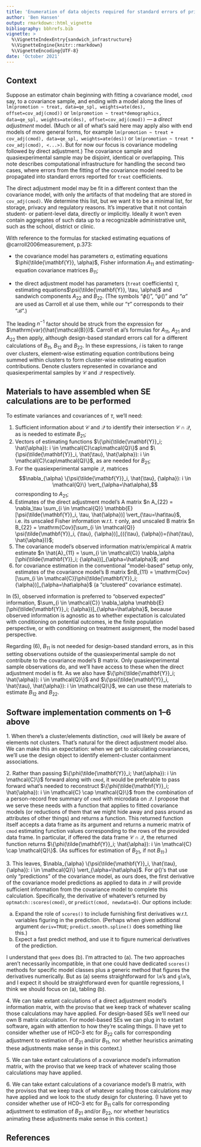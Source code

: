 ```yaml
---
title: 'Enumeration of data objects required for standard errors of prior covariance model-assisted effect estimation'
author: 'Ben Hansen'
output: rmarkdown::html_vignette
bibliography: bbhrefs.bib
vignette: >
  %\VignetteIndexEntry{sandwich_infrastructure}
  %\VignetteEngine{knitr::rmarkdown}
  %\VignetteEncoding{UTF-8}
date: 'October 2021'
---
```


## Context

Suppose an estimator chain beginning with fitting a covariance model,
`cmod` say, to a covariance sample, and ending with a model along the
lines of `lm(promotion ~ treat, data=qe_spl, weights=ate(des),
offset=cov_adj(cmod))` or `lm(promotion ~ treat*demographics,
data=qe_spl, weights=ate(des), offset=cov_adj(cmod))` --- a *direct
adjustment* model.  (Much or all of what's said here may apply also
with end models of more general forms, for example `lm(promotion ~
treat + cov_adj(cmod), data=qe_spl, weights=ate(des))` or
`lm(promotion ~ treat * cov_adj(cmod), <...>)`. But for now our focus
is covariance modeling followed by direct adjustment.)  The covariance
sample and quasiexperimental sample may be disjoint, identical or
overlapping.  This note describes computational infrastructure for
handling the second two cases, where errors from the fitting of the
covariance model need to be propagated into standard errors reported
for `treat` coefficients.

The direct adjustment model may be fit in a different context than the
covariance model, with only the artifacts of that modeling that are
stored in `cov_adj(cmod)`.  We determine this list, but we want it to
be a minimal list, for storage, privacy and regulatory reasons.  It's
imperative that it not contain student- or patient-level data,
directly or implicitly. Ideally it won't even contain aggregates of
such data up to a recognizable administrative unit, such as the
school, district or clinic.

With reference to the formulas for stacked estimating equations of
@carroll2006measurement, p.373:

- the covariance model has parameters $\alpha$, estimating equations
$\phi(\tilde{\mathbf{Y}}, \alpha)$, Fisher information $A_{11}$ and
estimating-equation covariance matrices $B_{11}$;

- the direct adjustment model has parameters (`treat` coefficients)
$\tau$, estimating equations$\psi(\tilde{\mathbf{Y}}, \tau, \alpha)$
and sandwich components $A_{22}$ and $B_{22}$.
  (The symbols "$\phi()$", "$\psi()$" and "$\alpha$" are used as Carroll et
al use them, while our "$\tau$" corresponds to their "$\mathcal{B}$".)

The leading $n^{-1}$ factor should be struck from the expression for
$\mathrm{var}(\hat{\mathcal{B}})$.  Carroll et al's formulas for
$A_{11}$, $A_{21}$ and $A_{22}$ then apply, although design-based
standard errors call for a different calculations of $B_{11}$,
$B_{12}$ and $B_{22}$. In these expressions, $i$ is taken to range
over clusters, element-wise estimating equation contributions being
summed within clusters to form cluster-wise estimating equation
contributions.  Denote clusters represented in covariance and
quasiexperimental samples by $\mathcal{C}$ and $\mathcal{Q}$
respectively.

## Materials to have assembled when SE calculations are to be performed

To estimate variances and covariances of $\tau$, we'll need:

1. Sufficient information about $\mathcal{C}$ and $\mathcal{Q}$ to
identify their intersection $\mathcal{C}\cap\mathcal{Q}$, as is needed
to estimate $B_{21}$;
2. Vectors of estimating functions $\{\phi(\tilde{\mathbf{Y}}_i;
\hat{\alpha}): i \in \mathcal{C}\cap\mathcal{Q}\}$ and
$\{\psi(\tilde{\mathbf{Y}}_i, \hat{\tau}, \hat{\alpha}): i \in
\mathcal{C}\cap\mathcal{Q}\}$, as are needed for $B_{21}$;
3. For the quasiexperimental sample $\mathcal{Q}$, matrices
$$\nabla_{\alpha} \{\psi(\tilde{\mathbf{Y}}_i, \hat{\tau}, {\alpha}):
i \in \mathcal{Q}\} \vert_{\alpha=\hat\alpha},$$ corresponding to
$A_{21}$;
4. Estimates of the direct adjustment model's A matrix $n A_{22} =
\nabla_\tau \sum_{i \in \mathcal{Q}}
\mathbb{E}[\psi(\tilde{\mathbf{Y}}_i, \tau, \hat{\alpha})]
\vert_{\tau=\hat\tau}$, i.e. its unscaled Fisher information
w.r.t. $\tau$ only, and unscaled B matrix $n B_{22} =
\mathrm{Cov}[\sum_{i \in \mathcal{Q}} \psi(\tilde{\mathbf{Y}}_i,
{\tau}, {\alpha})]_{({\tau}, {\alpha})=(\hat{\tau}, \hat{\alpha})}$;
5. The covariance model's observed information matrix/empirical A
matrix estimate $n \hat{A}_{11} = \sum_{i \in \mathcal{C}}
\nabla_\alpha [\phi(\tilde{\mathbf{Y}}_i;
{\alpha})]_{\alpha=\hat\alpha}$; and
6. for covariance estimation in the conventional "model-based" setup
only, estimates of the covariance model's B matrix $nB_{11} =
\mathrm{Cov}[\sum_{i \in \mathcal{C}}\phi(\tilde{\mathbf{Y}}_i;
{\alpha})]_{\alpha=\hat\alpha}$ (a "clustered" covariance estimate).

In (5), observed information is preferred to "observed expected"
information, $\sum_{i \in \mathcal{C}} \nabla_\alpha \mathbb{E}
[\phi(\tilde{\mathbf{Y}}_i; {\alpha})]_{\alpha=\hat\alpha}$, because
observed information is agnostic as to whether expectation is
calculated with conditioning on potential outcomes, ie the finite
population perspective, or with conditioning on treatment assignment,
the model based perspective.

Regarding (6), $B_{11}$ is not needed for design-based standard
errors, as in this setting observations outside of the
quasiexperimental sample do not contribute to the covariance model's B
matrix.  Only quasiexperimental sample observations do, and we'll have
access to these when the direct adjustment model is fit. As we also
have $\{\phi(\tilde{\mathbf{Y}}_i; \hat{\alpha}): i \in \mathcal{Q}\}$
and $\{\psi(\tilde{\mathbf{Y}}_i, \hat{\tau}, \hat{\alpha}): i \in
\mathcal{Q}\}$, we can use these materials to estimate $B_{12}$ and
$B_{22}$.


## Software implementation comments on 1--6 above

1\. When there's a cluster/elements distinction, `cmod` will likely be
aware of elements not clusters. That's natural for the direct
adjustment model also.  We can make this an expectation: when we get
to calculating covariances, we'll use the design object to identify
element-cluster containment associations.

2\. Rather than passing $\{\phi(\tilde{\mathbf{Y}}_i; \hat{\alpha}): i
\in \mathcal{C}\}$ forward along with `cmod`, it would be preferable
to pass forward what's needed to reconstruct
$\{\phi(\tilde{\mathbf{Y}}_i; \hat{\alpha}): i \in \mathcal{C} \cap
\mathcal{Q}\}$ from the combination of a person-record free summary of
`cmod` with microdata on $\mathcal{Q}$.  I propose that we serve these
needs with a function that applies to fitted covariance models (or
reductions of them that we might hide away and pass around as
attributes of other things) and returns a function.  This returned
function itself accepts a data frame as its argument and returns a
numeric matrix of `cmod` estimating function values corresponding to
the rows of the provided data frame. In particular, if offered the
data frame $\mathcal{C} \cap \mathcal{Q}$, the returned function
returns $\{\phi(\tilde{\mathbf{Y}}_i; \hat{\alpha}): i \in \mathcal{C}
\cap \mathcal{Q}\}$.  (As suffices for estimation of $B_{21}$, if not
$B_{11}$.)

3\. This leaves, $\nabla_{\alpha} \{\psi(\tilde{\mathbf{Y}}_i,
\hat{\tau}, {\alpha}): i \in \mathcal{Q}\} \vert_{\alpha=\hat\alpha}$.
For $\psi()$'s that use only "predictions" of the covariance model, as
ours does, the first derivative of the covariance model predictions as
applied to data in $\mathcal{Q}$ will provide sufficient information
from the covariance model to complete this calculation. Specifically,
the derivative of whatever's returned by `optmatch::scores(cmod)`, or
`predict(cmod, newdata=Q)`.  Our options include:

a. Expand the role of `scores()` to include furnishing first
derivatives w.r.t. variables figuring in the prediction.  (Perhaps
when given additional argument `deriv=TRUE`; `predict.smooth.spline()`
does something like this.)
b.  Expect a fast predict method, and use it to figure numerical
derivatives of the prediction.

I understand that `geex` does (b).  I'm attracted to (a).  The two
approaches aren't necessarily incompatible, in that one could have
dedicated `scores()` methods for specific model classes plus a generic
method that figures the derivatives numerically.  But as (a) seems
straightforward for `lm`'s and `glm`'s, and I expect it should be
straightforward even for quantile regressions, I think we should focus
on (a), tabling (b).

4\. We can take extant calculations of a direct adjustment model's
information matrix, with the proviso that we keep track of whatever
scaling those calculations may have applied. For design-based SEs we'll
need our own B matrix calculation.  For model-based SEs we can plug in
to extant software, again with attention to how they're scaling
things. (I have yet to consider whether use of HC0--3 etc for $B_{22}$
calls for corresponding adjustment to estimation of $B_{21}$ and/or
$B_{11}$, nor whether heuristics animating these adjustments make
sense in this context.)

5\. We can take extant calculations of a covariance model's
information matrix, with the proviso that we keep track of whatever
scaling those calculations may have applied.

6\. We can take extant calculations of a covariance model's B matrix,
with the provisos that we keep track of whatever scaling those
calculations may have applied and we look to the study design for
clustering.  (I have yet to consider whether use of HC0--3 etc for
$B_{11}$ calls for corresponding adjustment to estimation of $B_{21}$
and/or $B_{22}$, nor whether heuristics animating these adjustments
make sense in this context.)

## References